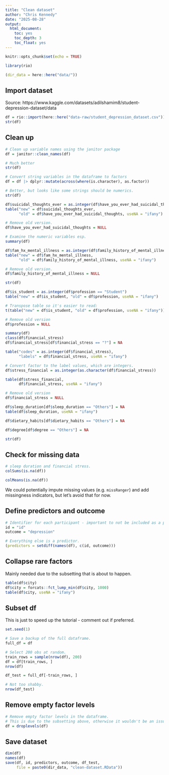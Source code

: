 ```yaml
---
title: "Clean dataset"
author: "Chris Kennedy"
date: "2025-08-28"
output:
  html_document:
    toc: yes
    toc_depth: 3
    toc_float: yes
---
```



```r
knitr::opts_chunk$set(echo = TRUE)

library(rio)

(dir_data = here::here("data/"))
```

## Import dataset

Source: https://www.kaggle.com/datasets/adilshamim8/student-depression-dataset/data

```r
df = rio::import(here::here("data-raw/student_depression_dataset.csv"))
str(df)
```

## Clean up

```r
# Clean up variable names using the janitor package
df = janitor::clean_names(df)

# Much better
str(df)

# Convert string variables in the dataframe to factors
df = df |> dplyr::mutate(across(where(is.character), as.factor))

# Better, but looks like some strings should be numerics.
str(df)

df$suicidal_thoughts_ever = as.integer(df$have_you_ever_had_suicidal_thoughts == "Yes")
table("new" = df$suicidal_thoughts_ever,
      "old" = df$have_you_ever_had_suicidal_thoughts, useNA = "ifany")

# Remove old version.
df$have_you_ever_had_suicidal_thoughts = NULL

# Examine the numeric variables esp.
summary(df)

df$fam_hx_mental_illness = as.integer(df$family_history_of_mental_illness == "Yes")
table("new" = df$fam_hx_mental_illness,
      "old" = df$family_history_of_mental_illness, useNA = "ifany")

# Remove old version.
df$family_history_of_mental_illness = NULL

str(df)

df$is_student = as.integer(df$profession == "Student")
table("new" = df$is_student, "old" = df$profession, useNA = "ifany")

# Transpose table so it's easier to read:
t(table("new" = df$is_student, "old" = df$profession, useNA = "ifany"))

# Remove old version
df$profession = NULL

summary(df)
class(df$financial_stress)
df$financial_stress[df$financial_stress == "?"] = NA

table("codes" = as.integer(df$financial_stress),
      "labels" = df$financial_stress, useNA = "ifany")

# Convert factor to the label values, which are integers.
df$stress_financial = as.integer(as.character(df$financial_stress))

table(df$stress_financial,
      df$financial_stress, useNA = "ifany")

# Remove old version
df$financial_stress = NULL

df$sleep_duration[df$sleep_duration == "Others"] = NA
table(df$sleep_duration, useNA = "ifany")

df$dietary_habits[df$dietary_habits == "Others"] = NA

df$degree[df$degree == "Others"] = NA

str(df)
```

## Check for missing data

```r
# sleep duration and financial stress.
colSums(is.na(df))

colMeans(is.na(df))
```

We could potentially impute missing values (e.g. `missRanger`) and add missingness indicators, but let's avoid that for now.

## Define predictors and outcome


```r
# Identifier for each participant - important to not be included as a predictor.
id = "id"
outcome = "depression"

# Everything else is a predictor.
(predictors = setdiff(names(df), c(id, outcome)))
```

## Collapse rare factors

Mainly needed due to the subsetting that is about to happen.

```r
table(df$city)
df$city = forcats::fct_lump_min(df$city, 1000)
table(df$city, useNA = "ifany")
```

## Subset df

This is just to speed up the tutorial - comment out if preferred.

```r
set.seed(1)

# Save a backup of the full dataframe.
full_df = df

# Select 200 obs at random.
train_rows = sample(nrow(df), 200)
df = df[train_rows, ]
nrow(df)

df_test = full_df[-train_rows, ]

# Not too shabby.
nrow(df_test)
```

## Remove empty factor levels

```r
# Remove empty factor levels in the dataframe.
# This is due to the subsetting above, otherwise it wouldn't be an issue.
df = droplevels(df)
```

## Save dataset

```r
dim(df)
names(df)
save(df, id, predictors, outcome, df_test,
     file = paste0(dir_data, "clean-dataset.RData"))
```

